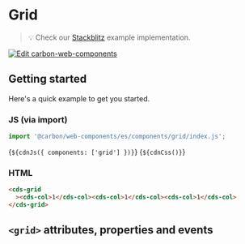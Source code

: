 
<Meta of={GridStories} />

# Grid

> 💡 Check our
> [Stackblitz](https://stackblitz.com/github/carbon-design-system/carbon/tree/main/packages/web-components/examples/components/grid)
> example implementation.

[![Edit carbon-web-components](https://developer.stackblitz.com/img/open_in_stackblitz.svg)](https://stackblitz.com/github/carbon-design-system/carbon/tree/main/packages/web-components/examples/components/grid)

## Getting started

Here's a quick example to get you started.

### JS (via import)

```javascript
import '@carbon/web-components/es/components/grid/index.js';
```

<Markdown>{`${cdnJs({ components: ['grid'] })}`}</Markdown>
<Markdown>{`${cdnCss()}`}</Markdown>

### HTML

```html
<cds-grid
  ><cds-col>1</cds-col><cds-col>1</cds-col><cds-col>1</cds-col>
</cds-grid>
```

## `<grid>` attributes, properties and events

<ArgTypes of="cds-grid" />
